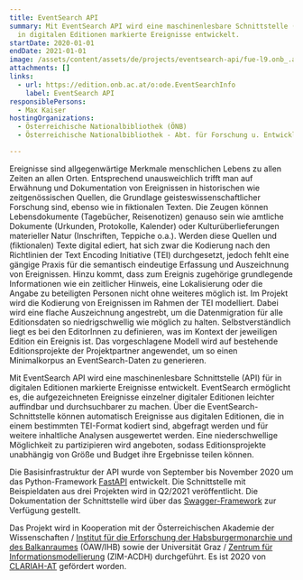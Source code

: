 ```yaml
---
title: EventSearch API
summary: Mit EventSearch API wird eine maschinenlesbare Schnittstelle (API) für
  in digitalen Editionen markierte Ereignisse entwickelt.
startDate: 2020-01-01
endDate: 2021-01-01
image: /assets/content/assets/de/projects/eventsearch-api/fue-l9.onb_.ac_.at_9001_docs_2.png
attachments: []
links:
  - url: https://edition.onb.ac.at/o:ode.EventSearchInfo
    label: EventSearch API
responsiblePersons:
  - Max Kaiser
hostingOrganizations:
  - Österreichische Nationalbibliothek (ÖNB)
  - Österreichische Nationalbibliothek - Abt. für Forschung u. Entwicklung

---
```

Ereignisse sind allgegenwärtige Merkmale menschlichen Lebens zu allen Zeiten an allen Orten. Entsprechend unausweichlich trifft man auf Erwähnung und Dokumentation von Ereignissen in historischen wie zeitgenössischen Quellen, die Grundlage geisteswissenschaftlicher Forschung sind, ebenso wie in fiktionalen Texten. Die Zeugen können Lebensdokumente (Tagebücher, Reisenotizen) genauso sein wie amtliche Dokumente (Urkunden, Protokolle, Kalender) oder Kulturüberlieferungen materieller Natur (Inschriften, Teppiche o.a.). Werden diese Quellen und (fiktionalen) Texte digital ediert, hat sich zwar die Kodierung nach den Richtlinien der Text Encoding Initiative (TEI) durchgesetzt, jedoch fehlt eine gängige Praxis für die semantisch eindeutige Erfassung und Auszeichnung von Ereignissen. Hinzu kommt, dass zum Ereignis zugehörige grundlegende Informationen wie ein zeitlicher Hinweis, eine Lokalisierung oder die Angabe zu beteiligten Personen nicht ohne weiteres möglich ist. Im Projekt wird die Kodierung von Ereignissen im Rahmen der TEI modelliert. Dabei wird eine flache Auszeichnung angestrebt, um die Datenmigration für alle Editionsdaten so niedrigschwellig wie möglich zu halten. Selbstverständlich liegt es bei den EditorInnen zu definieren, was im Kontext der jeweiligen Edition ein Ereignis ist. Das vorgeschlagene Modell wird auf bestehende Editionsprojekte der Projektpartner angewendet, um so einen Minimalkorpus an EventSearch-Daten zu generieren.

Mit EventSearch API wird eine maschinenlesbare Schnittstelle (API) für in digitalen Editionen markierte Ereignisse entwickelt. EventSearch ermöglicht es, die aufgezeichneten Ereignisse einzelner digitaler Editionen leichter auffindbar und durchsuchbarer zu machen. Über die EventSearch-Schnittstelle können automatisch Ereignisse aus digitalen Editionen, die in einem bestimmten TEI-Format kodiert sind, abgefragt werden und für weitere inhaltliche Analysen ausgewertet werden. Eine niederschwellige Möglichkeit zu partizipieren wird angeboten, sodass Editionsprojekte unabhängig von Größe und Budget ihre Ergebnisse teilen können.

Die Basisinfrastruktur der API wurde von September bis November 2020 um das Python-Framework [FastAPI](https://fastapi.tiangolo.com/) entwickelt. Die Schnittstelle mit Beispieldaten aus drei Projekten wird in Q2/2021 veröffentlicht. Die Dokumentation der Schnittstelle wird über das [Swagger-Framework](https://swagger.io/) zur Verfügung gestellt.

Das Projekt wird in Kooperation mit der Österreichischen Akademie der Wissenschaften / [Institut für die Erforschung der Habsburgermonarchie und des Balkanraumes](https://www.oeaw.ac.at/ihb) (ÖAW/IHB) sowie der Universität Graz / [Zentrum für Informationsmodellierung](https://informationsmodellierung.uni-graz.at/de/) (ZIM-ACDH) durchgeführt. Es ist 2020 von [CLARIAH-AT](https://digital-humanities.at/en/dha/clariah-at) gefördert worden.
